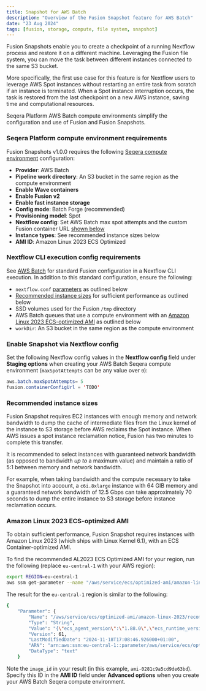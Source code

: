 ```yaml
---
title: Snapshot for AWS Batch
description: "Overview of the Fusion Snapshot feature for AWS Batch"
date: "23 Aug 2024"
tags: [fusion, storage, compute, file system, snapshot]
---
```


Fusion Snapshots enable you to create a checkpoint of a running Nextflow process and restore it on a different machine. Leveraging the Fusion file system, you can move the task between different instances connected to the same S3 bucket.

More specifically, the first use case for this feature is for Nextflow users to leverage AWS Spot instances without restarting an entire task from scratch if an instance is terminated. When a Spot instance interruption occurs, the task is restored from the last checkpoint on a new AWS instance, saving time and computational resources.

Seqera Platform AWS Batch compute environments simplify the configuration and use of Fusion and Fusion Snapshots.

### Seqera Platform compute environment requirements

Fusion Snapshots v1.0.0 requires the following [Seqera compute environment](https://docs.seqera.io/platform/latest/compute-envs/aws-batch) configuration:

- **Provider**: AWS Batch
- **Pipeline work directory**: An S3 bucket in the same region as the compute environment
- **Enable Wave containers**
- **Enable Fusion v2**
- **Enable fast instance storage**
- **Config mode**: Batch Forge (recommended)
- **Provisioning model**: Spot 
- **Nextflow config**: Set AWS Batch max spot attempts and the custom Fusion container URL [shown below](#enable-snapshot-via-nextflow-config)
- **Instance types**: See recommended instance sizes below
- **AMI ID**: Amazon Linux 2023 ECS Optimized

### Nextflow CLI execution config requirements

See [AWS Batch](./guide/aws-batch.mdx#nextflow-cli) for standard Fusion configuration in a Nextflow CLI execution. In addition to this standard configuration, ensure the following: 

- `nextflow.conf` [parameters](#enable-snapshot-via-nextflow-config) as outlined below
- [Recommended instance sizes](#recommended-instance-sizes) for sufficient performance as outlined below
- SSD volumes used for the Fusion `/tmp` directory 
- AWS Batch queues that use a compute environment with an [Amazon Linux 2023 ECS-optimized AMI](#amazon-linux-2023-ecs-optimized-ami) as outlined below
- `workDir`: An S3 bucket in the same region as the compute environment

### Enable Snapshot via Nextflow config 

Set the following Nextflow config values in the **Nextflow config** field under **Staging options** when creating your AWS Batch Seqera compute environment (`maxSpotAttempts` can be any value over `0`): 

```java
aws.batch.maxSpotAttempts= 5
fusion.containerConfigUrl = 'TODO'
```

### Recommended instance sizes

Fusion Snapshot requires EC2 instances with enough memory and network bandwidth to dump the cache of intermediate files from the Linux kernel of the instance to S3 storage before AWS reclaims the Spot instance. When AWS issues a spot instance reclamation notice, Fusion has two minutes to complete this transfer. 

It is recommended to select instances with guaranteed network bandwidth (as opposed to bandwidth _up to_ a maximum value) and maintain a ratio of 5:1 between memory and network bandwidth. 

For example, when taking bandwidth and the compute necessary to take the Snapshot into account, a  `c6i.8xlarge` instance with 64 GIB memory and a guaranteed network bandwidth of 12.5 Gbps can take approximately 70 seconds to dump the entire instance to S3 storage before instance reclamation occurs. 

### Amazon Linux 2023 ECS-optimized AMI 

To obtain sufficient performance, Fusion Snapshot requires instances with Amazon Linux 2023 (which ships with Linux Kernel 6.1), with an ECS Container-optimized AMI. 

To find the recommended AL2023 ECS Optimized AMI for your region, run the following (replace `eu-central-1` with your AWS region):

```bash 
export REGION=eu-central-1
aws ssm get-parameter --name "/aws/service/ecs/optimized-ami/amazon-linux-2023/recommended" --region $REGION
```

The result for the `eu-central-1` region is similar to the following:

```bash 
{
    "Parameter": {
        "Name": "/aws/service/ecs/optimized-ami/amazon-linux-2023/recommended",
        "Type": "String",
        "Value": "{\"ecs_agent_version\":\"1.88.0\",\"ecs_runtime_version\":\"Docker version 25.0.6\",\"image_id\":\"ami-0281c9a5cd9de63bd\",\"image_name\":\"al2023-ami-ecs-hvm-2023.0.20241115-kernel-6.1-x86_64\",\"image_version\":\"2023.0.20241115\",\"os\":\"Amazon Linux 2023\",\"schema_version\":1,\"source_image_name\":\"al2023-ami-minimal-2023.6.20241111.0-kernel-6.1-x86_64\"}",
        "Version": 61,
        "LastModifiedDate": "2024-11-18T17:08:46.926000+01:00",
        "ARN": "arn:aws:ssm:eu-central-1::parameter/aws/service/ecs/optimized-ami/amazon-linux-2023/recommended",
        "DataType": "text"
    }
```

Note the `image_id` in your result (in this example, `ami-0281c9a5cd9de63bd`). Specify this ID in the **AMI ID** field under **Advanced options** when you create your AWS Batch Seqera compute environment. 